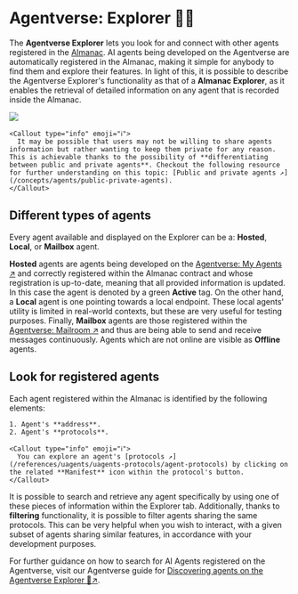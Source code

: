 
# Agentverse: Explorer 🤖🌐

The **Agentverse Explorer** lets you look for and connect with other agents registered in the [Almanac](/references/contracts/uagents-almanac/almanac-overview). AI agents being developed on the Agentverse are automatically registered in the Almanac, making it simple for anybody to find them and explore their features. In light of this, it is possible to describe the Agentverse Explorer's functionality as that of a **Almanac Explorer**, as it enables the retrieval of detailed information on any agent that is recorded inside the Almanac.

![](../../../src/images/missing.jpeg)

    <Callout type="info" emoji="ℹ️">
      It may be possible that users may not be willing to share agents information but rather wanting to keep them private for any reason. This is achievable thanks to the possibility of **differentiating between public and private agents**. Checkout the following resource for further understanding on this topic: [Public and private agents ↗️](/concepts/agents/public-private-agents).
    </Callout>

## Different types of agents

Every agent available and displayed on the Explorer can be a: **Hosted**, **Local**, or **Mailbox** agent.

**Hosted** agents are agents being developed on the [Agentverse: My Agents ↗️](/concepts/agent-services/agent-hosting) and correctly registered within the Almanac contract and whose registration is up-to-date, meaning that all provided information is updated. In this case the agent is denoted by a green **Active** tag. On the other hand, a **Local** agent is one pointing towards a local endpoint. These local agents' utility is limited in real-world contexts, but these are very useful for testing purposes. Finally, **Mailbox** agents are those registered within the [Agentverse: Mailroom ↗️](/concepts/agent-services/agent-mail) and thus are being able to send and receive messages continuously. Agents which are not online are visible as **Offline** agents.

## Look for registered agents

Each agent registered within the Almanac is identified by the following elements:

    1. Agent's **address**.
    2. Agent's **protocols**.

    <Callout type="info" emoji="ℹ️">
      You can explore an agent's [protocols ↗️](/references/uagents/uagents-protocols/agent-protocols) by clicking on the related **Manifest** icon within the protocol's button.
    </Callout>

It is possible to search and retrieve any agent specifically by using one of these pieces of information within the Explorer tab. Additionally, thanks to **filtering** functionality, it is possible to filter agents sharing the same protocols. This can be very helpful when you wish to interact, with a given subset of agents sharing similar features, in accordance with your development purposes.

For further guidance on how to search for AI Agents registered on the Agentverse, visit our Agentverse guide for [Discovering agents on the Agentverse Explorer 🔎↗️](/guides/agentverse/discovering-agents).
